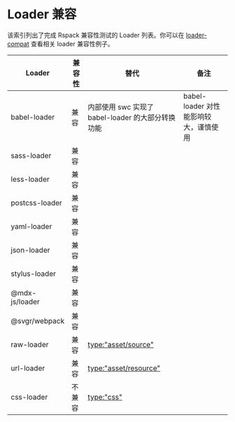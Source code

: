 # Loader 兼容

该索引列出了完成 Rspack 兼容性测试的 Loader 列表。你可以在 [loader-compat](https://github.com/modern-js-dev/rspack/blob/main/examples/loader-compat/rspack.config.js) 查看相关 loader 兼容性例子。

| Loader         | 兼容性 | 替代                                              | 备注                                  |
| -------------- | ------ | ------------------------------------------------- | ------------------------------------- |
| babel-loader   | 兼容   | 内部使用 swc 实现了 babel-loader 的大部分转换功能 | babel-loader 对性能影响较大，谨慎使用 |
| sass-loader    | 兼容   |                                                   |                                       |
| less-loader    | 兼容   |                                                   |                                       |
| postcss-loader | 兼容   |                                                   |                                       |
| yaml-loader    | 兼容   |                                                   |                                       |
| json-loader    | 兼容   |                                                   |                                       |
| stylus-loader  | 兼容   |                                                   |                                       |
| @mdx-js/loader | 兼容   |                                                   |                                       |
| @svgr/webpack  | 兼容   |                                                   |                                       |
| raw-loader     | 兼容   | [type:"asset/source"](/guide/asset-module)        |                                       |
| url-loader     | 兼容   | [type:"asset/resource"](/guide/asset-module)      |                                       |
| css-loader     | 不兼容 | [type:"css"](/guide/language-support.html#css)    |                                       |
